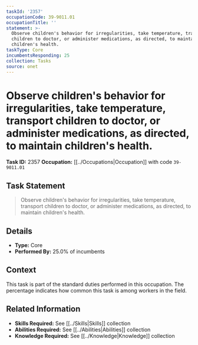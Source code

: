 ```yaml
---
taskId: '2357'
occupationCode: 39-9011.01
occupationTitle: ''
statement: >-
  Observe children's behavior for irregularities, take temperature, transport
  children to doctor, or administer medications, as directed, to maintain
  children's health.
taskType: Core
incumbentsResponding: 25
collection: Tasks
source: onet
---
```

# Observe children's behavior for irregularities, take temperature, transport children to doctor, or administer medications, as directed, to maintain children's health.

**Task ID:** 2357
**Occupation:** [[../Occupations|Occupation]] with code `39-9011.01`

## Task Statement

> Observe children's behavior for irregularities, take temperature, transport children to doctor, or administer medications, as directed, to maintain children's health.

## Details

- **Type:** Core
- **Performed By:** 25.0% of incumbents

## Context

This task is part of the standard duties performed in this occupation. The percentage indicates how common this task is among workers in the field.

## Related Information

- **Skills Required:** See [[../Skills|Skills]] collection
- **Abilities Required:** See [[../Abilities|Abilities]] collection
- **Knowledge Required:** See [[../Knowledge|Knowledge]] collection
